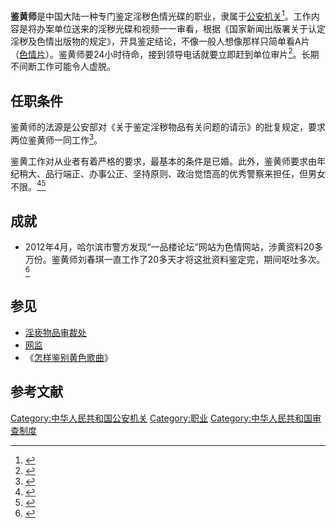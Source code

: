 '''鉴黄师'''是中国大陆一种专门鉴定淫秽色情光碟的职业，隶属于[[公安机关|公安机关]]<ref>{{cite news |title = 鑑黃師真的沒那麼爽！一連看20天A片超虛脫、想吐 |publisher = ETtoday新聞雲 |url = http://www.ettoday.net/news/20140410/344922.htm |date = 2014-04-10 |accessdate = 2014-04-22 |archive-date = 2017-06-10 |archive-url = https://web.archive.org/web/20170610023654/http://www.ettoday.net/news/20140410/344922.htm |dead-url = no }}</ref>。工作内容是将办案单位送来的淫秽光碟和视频一一审看，根据《国家新闻出版署关于认定淫秽及色情出版物的规定》，开具鉴定结论，不像一般人想像那样只简单看A片（[[色情片|色情片]]）。鉴黄师要24小时待命，接到领导电话就要立即赶到单位审片<ref>{{cite news |url = http://ent.ifeng.com/a/20140411/40013793_0.shtml |title = 专业鉴黄师：看黄片看得吃不下去饭 |date = 2014-04-11 |accessdate = 2014-04-22 |archive-date = 2017-04-12 |archive-url = https://web.archive.org/web/20170412015251/http://ent.ifeng.com/a/20140411/40013793_0.shtml |dead-url = no }}</ref>。长期不间断工作可能令人虚脱。

== 任职条件 ==
鉴黄师的法源是公安部对《关于鉴定淫秽物品有关问题的请示》的批复规定，要求两位鉴黄师一同工作<ref>{{cite news |url = http://www.guanzhongwang.com/societypic/20140320/7164_5.html |title = 揭秘鉴黄师的鉴黄工作过程 |date = 2014-03-20 |accessdate = 2014-04-21 }}{{dead link|date=2018年4月 |bot=InternetArchiveBot |fix-attempted=yes }}</ref>。

鉴黄工作对从业者有着严格的要求，最基本的条件是已婚。此外，鉴黄师要求由年纪稍大、品行端正、办事公正、坚持原则、政治觉悟高的优秀警察来担任，但男女不限。<ref>{{cite news |url = http://finance.china.com.cn/roll/20130422/1408128.shtml |title = 鉴黄师的“秘密” |date = 2014-04-22 |accessdate = 2014-04-22 |archive-date = 2018-02-19 |archive-url = https://web.archive.org/web/20180219151259/http://finance.china.com.cn/roll/20130422/1408128.shtml |dead-url = no }}</ref><ref>{{cite news |url = http://fashion.sohu.com/20170104/n477785221.shtml |title = 我们采访了一个职业鉴黄师，居然是个漂亮的软妹子 |access-date = 2017-02-16 |archive-url = https://web.archive.org/web/20170216130749/http://fashion.sohu.com/20170104/n477785221.shtml |archive-date = 2017-02-16 |dead-url = yes }}</ref>

== 成就 ==
* 2012年4月，哈尔滨市警方发现“一品楼论坛”网站为色情网站，涉黄资料20多万份。鉴黄师刘春琪一直工作了20多天才将这批资料鉴定完，期间呕吐多次。<ref>{{cite news |title=专业鉴黄师:看黄片看得吃不下去饭 吐过好多次 |url=http://politics.people.com.cn/n/2014/0410/c70731-24871115.html |accessdate=2022-05-01 |date=2014-04-10}}</ref>

== 参见 ==
* [[淫亵物品审裁处|淫亵物品审裁处]]
* [[网监|网监]]
* 《[[怎样鉴别黄色歌曲|怎样鉴别黄色歌曲]]》

== 参考文献 ==
{{Reflist|2}}

[[Category:中华人民共和国公安机关|Category:中华人民共和国公安机关]]
[[Category:职业|Category:职业]]
[[Category:中华人民共和国审查制度|Category:中华人民共和国审查制度]]